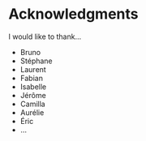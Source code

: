 # Acknowledgments {-}

I would like to thank...

- Bruno
- Stéphane
- Laurent
- Fabian
- Isabelle
- Jérôme
- Camilla
- Aurélie
- Éric
- ...
